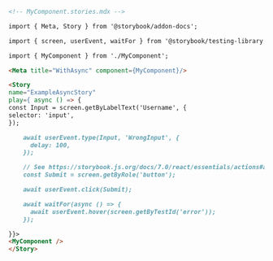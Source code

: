 ```md
<!-- MyComponent.stories.mdx -->

import { Meta, Story } from '@storybook/addon-docs';

import { screen, userEvent, waitFor } from '@storybook/testing-library';

import { MyComponent } from './MyComponent';

<Meta title="WithAsync" component={MyComponent}/>

<Story
name="ExampleAsyncStory"
play={ async () => {
const Input = screen.getByLabelText('Username', {
selector: 'input',
});

    await userEvent.type(Input, 'WrongInput', {
      delay: 100,
    });

    // See https://storybook.js.org/docs/7.0/react/essentials/actions#automatically-matching-args to learn how to setup logging in the Actions panel
    const Submit = screen.getByRole('button');

    await userEvent.click(Submit);

    await waitFor(async () => {
      await userEvent.hover(screen.getByTestId('error'));
    });

}}>
<MyComponent />
</Story>
```
